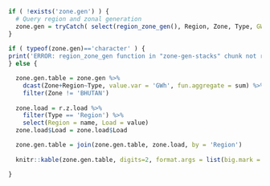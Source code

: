
```r

if ( !exists('zone.gen') ) {
  # Query region and zonal generation
  zone.gen = tryCatch( select(region_zone_gen(), Region, Zone, Type, GWh = value), error = function(cond) { return('ERROR') } )
}
  
if ( typeof(zone.gen)=='character' ) { 
print('ERROR: region_zone_gen function in "zone-gen-stacks" chunk not returning correct results.')
} else {

  zone.gen.table = zone.gen %>%
    dcast(Zone+Region~Type, value.var = 'GWh', fun.aggregate = sum) %>%
    filter(Zone != 'BHUTAN')
  
  zone.load = r.z.load %>%
    filter(Type == 'Region') %>%
    select(Region = name, Load = value)
  zone.load$Load = zone.load$Load

  zone.gen.table = join(zone.gen.table, zone.load, by = 'Region')
  
  knitr::kable(zone.gen.table, digits=2, format.args = list(big.mark = ','))

}
```
